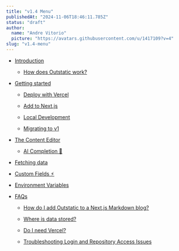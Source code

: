 ```yaml
---
title: "v1.4 Menu"
publishedAt: "2024-11-06T18:46:11.785Z"
status: "draft"
author:
  name: "Andre Vitorio"
  picture: "https://avatars.githubusercontent.com/u/1417109?v=4"
slug: "v1.4-menu"
---
```


- [Introduction](/introduction)

  - [How does Outstatic work?](/introduction#how-does-outstatic-work)

- [Getting started](/getting-started)

  - [Deploy with Vercel](/getting-started/deploy-a-starter-outstatic-website-on-vercel)

  - [Add to Next.js](/getting-started#adding-outstatic-to-a-nextjs-website)

  - [Local Development](/local-development)

  - [Migrating to v1](/migrating-to-v1)

- [The Content Editor](/the-content-editor)

  - [AI Completion 🤖](/the-content-editor#ai-completion)

- [Fetching data](/fetching-data)

- [Custom Fields ⚡︎](/custom-fields)

- [Environment Variables](/environment-variables)

- [FAQs](/faqs)

  - [How do I add Outstatic to a Next.js Markdown blog?](/faqs#i-already-have-a-nextjs-markdown-blog-how-do-i-start-using-outstatic)

  - [Where is data stored?](/faqs#where-is-the-data-stored)

  - [Do I need Vercel?](/faqs#can-i-host-my-outstatic-website-on-a-provider-other-than-vercel)

  - [Troubleshooting Login and Repository Access Issues](/faqs#troubleshooting-login-and-repository-access-issues)